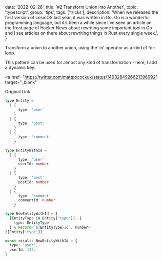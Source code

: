 
  date: '2022-02-28',
  title: '#2 Transform Union into Another',
  topic: 'typescript',
  group: 'tips',
  tags: ['tricks'],
  description:
    'When we released the first version of cosmOS last year, it was written in Go. Go is a wonderful programming language, but it’s been a while since I’ve seen an article on the front page of Hacker News about rewriting some important tool in Go and I see articles on there about rewriting things in Rust every single week.',
}


Transform a union to another union, using the 'in' operator as a kind of for-loop.

This pattern can be used for almost any kind of transformation - here, I add a dynamic key.

<a
  href="https://twitter.com/mattpocockuk/status/1498284926621396992"
  target="_blank"
>
  Original Link
</a>

```ts
type Entity =
  | {
      type: 'user'
    }
  | {
      type: 'post'
    }
  | {
      type: 'comment'
    }

type EntityWithId =
  | {
      type: 'user'
      userId: number
    }
  | {
      type: 'post'
      postId: number
    }
  | {
      type: 'comment'
      commentId: number
    }

type NewEntityWithId = {
  [EntityType in Entity['type']]: {
    type: EntityType
  } & Record<`${EntityType}Id`, number>
}[Entity['type']]

const result: NewEntityWithId = {
  type: 'user',
  userId: 123,
}
```
